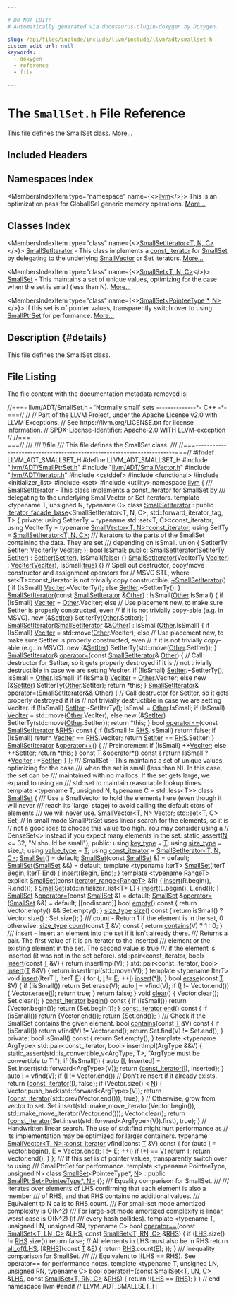 ```yaml
---

# DO NOT EDIT!
# Automatically generated via docusaurus-plugin-doxygen by Doxygen.

slug: /api/files/include/include/llvm/include/llvm/adt/smallset-h
custom_edit_url: null
keywords:
  - doxygen
  - reference
  - file

---
```





# The `SmallSet.h` File Reference

<DoxygenPage pluginConfig={pluginConfig}>

This file defines the SmallSet class. <a href="#details">More...</a>

## Included Headers

<IncludesList>
<IncludesListItem
  filePath="llvm/ADT/SmallPtrSet.h"
  permalink="/docs/api/files/include/include/llvm/include/llvm/adt/smallptrset-h"
  isLocal="true" />
<IncludesListItem
  filePath="llvm/ADT/SmallVector.h"
  permalink="/docs/api/files/include/include/llvm/include/llvm/adt/smallvector-h"
  isLocal="true" />
<IncludesListItem
  filePath="llvm/ADT/iterator.h"
  permalink="/docs/api/files/include/include/llvm/include/llvm/adt/iterator-h"
  isLocal="true" />
<IncludesListItem
  filePath="cstddef"
  permalink=""
  isLocal="false" />
<IncludesListItem
  filePath="functional"
  permalink=""
  isLocal="false" />
<IncludesListItem
  filePath="initializer_list"
  permalink=""
  isLocal="false" />
<IncludesListItem
  filePath="set"
  permalink=""
  isLocal="false" />
<IncludesListItem
  filePath="utility"
  permalink=""
  isLocal="false" />
</IncludesList>

## Namespaces Index

<MembersIndex>

<MembersIndexItem
  type="namespace"
  name={<><a href="/docs/api/namespaces/llvm">llvm</a></>}>
This is an optimization pass for GlobalISel generic memory operations. <a href="/docs/api/namespaces/llvm/#details">More...</a>
</MembersIndexItem>

</MembersIndex>

## Classes Index

<MembersIndex>

<MembersIndexItem
  type="class"
  name={<><a href="/docs/api/classes/llvm/smallsetiterator">SmallSetIterator&lt;T, N, C&gt;</a></>}>
<a href="/docs/api/classes/llvm/smallsetiterator">SmallSetIterator</a> - This class implements a <a href="/docs/api/classes/llvm/smallvectorimpl">const&#95;iterator</a> for <a href="/docs/api/classes/llvm/smallset">SmallSet</a> by delegating to the underlying <a href="/docs/api/classes/llvm/smallvector">SmallVector</a> or Set iterators. <a href="/docs/api/classes/llvm/smallsetiterator/#details">More...</a>
</MembersIndexItem>

<MembersIndexItem
  type="class"
  name={<><a href="/docs/api/classes/llvm/smallset">SmallSet&lt;T, N, C&gt;</a></>}>
<a href="/docs/api/classes/llvm/smallset">SmallSet</a> - This maintains a set of unique values, optimizing for the case when the set is small (less than N). <a href="/docs/api/classes/llvm/smallset/#details">More...</a>
</MembersIndexItem>

<MembersIndexItem
  type="class"
  name={<><a href="/docs/api/classes/llvm/smallset-68d0564a2306aed5a3f0adee6b3a9e05">SmallSet&lt;PointeeType *, N&gt;</a></>}>
If this set is of pointer values, transparently switch over to using <a href="/docs/api/classes/llvm/smallptrset">SmallPtrSet</a> for performance. <a href="/docs/api/classes/llvm/smallset-68d0564a2306aed5a3f0adee6b3a9e05/#details">More...</a>
</MembersIndexItem>

</MembersIndex>

## Description {#details}

This file defines the SmallSet class.

## File Listing

The file content with the documentation metadata removed is:

<ProgramListing>

<Link id="l00001" /><CodeLine lineNumber="1"><Highlight kind="comment">//===- llvm/ADT/SmallSet.h - &#39;Normally small&#39; sets --------------&#42;- C++ -&#42;-===//</Highlight><Highlight kind="normal"></Highlight></CodeLine>
<Link id="l00002" /><CodeLine lineNumber="2"><Highlight kind="normal"></Highlight><Highlight kind="comment">//</Highlight><Highlight kind="normal"></Highlight></CodeLine>
<Link id="l00003" /><CodeLine lineNumber="3"><Highlight kind="normal"></Highlight><Highlight kind="comment">// Part of the LLVM Project, under the Apache License v2.0 with LLVM Exceptions.</Highlight><Highlight kind="normal"></Highlight></CodeLine>
<Link id="l00004" /><CodeLine lineNumber="4"><Highlight kind="normal"></Highlight><Highlight kind="comment">// See https://llvm.org/LICENSE.txt for license information.</Highlight><Highlight kind="normal"></Highlight></CodeLine>
<Link id="l00005" /><CodeLine lineNumber="5"><Highlight kind="normal"></Highlight><Highlight kind="comment">// SPDX-License-Identifier: Apache-2.0 WITH LLVM-exception</Highlight><Highlight kind="normal"></Highlight></CodeLine>
<Link id="l00006" /><CodeLine lineNumber="6"><Highlight kind="normal"></Highlight><Highlight kind="comment">//</Highlight><Highlight kind="normal"></Highlight></CodeLine>
<Link id="l00007" /><CodeLine lineNumber="7"><Highlight kind="normal"></Highlight><Highlight kind="comment">//===----------------------------------------------------------------------===//</Highlight><Highlight kind="comment"></Highlight></CodeLine>
<Link id="l00008" /><CodeLine lineNumber="8"><Highlight kind="comment">///</Highlight></CodeLine>
<Link id="l00009" /><CodeLine lineNumber="9"><Highlight kind="comment">/// \\file</Highlight></CodeLine>
<Link id="l00010" /><CodeLine lineNumber="10"><Highlight kind="comment">/// This file defines the SmallSet class.</Highlight></CodeLine>
<Link id="l00011" /><CodeLine lineNumber="11"><Highlight kind="comment">///</Highlight><Highlight kind="normal"></Highlight></CodeLine>
<Link id="l00012" /><CodeLine lineNumber="12"><Highlight kind="normal"></Highlight><Highlight kind="comment">//===----------------------------------------------------------------------===//</Highlight><Highlight kind="normal"></Highlight></CodeLine>
<Link id="l00013" /><CodeLine lineNumber="13"><Highlight kind="normal"></Highlight></CodeLine>
<Link id="l00014" /><CodeLine lineNumber="14"><Highlight kind="normal"></Highlight><Highlight kind="preprocessor">#ifndef LLVM&#95;ADT&#95;SMALLSET&#95;H</Highlight><Highlight kind="normal"></Highlight></CodeLine>
<Link id="l00015" /><CodeLine lineNumber="15"><Highlight kind="normal"></Highlight><Highlight kind="preprocessor">#define LLVM&#95;ADT&#95;SMALLSET&#95;H</Highlight><Highlight kind="normal"></Highlight></CodeLine>
<Link id="l00016" /><CodeLine lineNumber="16"><Highlight kind="normal"></Highlight></CodeLine>
<Link id="l00017" /><CodeLine lineNumber="17"><Highlight kind="normal"></Highlight><Highlight kind="preprocessor">#include &quot;<a href="/docs/api/files/include/include/llvm/include/llvm/adt/smallptrset-h">llvm/ADT/SmallPtrSet.h</a>&quot;</Highlight><Highlight kind="normal"></Highlight></CodeLine>
<Link id="l00018" /><CodeLine lineNumber="18"><Highlight kind="normal"></Highlight><Highlight kind="preprocessor">#include &quot;<a href="/docs/api/files/include/include/llvm/include/llvm/adt/smallvector-h">llvm/ADT/SmallVector.h</a>&quot;</Highlight><Highlight kind="normal"></Highlight></CodeLine>
<Link id="l00019" /><CodeLine lineNumber="19"><Highlight kind="normal"></Highlight><Highlight kind="preprocessor">#include &quot;<a href="/docs/api/files/include/include/llvm/include/llvm/adt/iterator-h">llvm/ADT/iterator.h</a>&quot;</Highlight><Highlight kind="normal"></Highlight></CodeLine>
<Link id="l00020" /><CodeLine lineNumber="20"><Highlight kind="normal"></Highlight><Highlight kind="preprocessor">#include &lt;cstddef&gt;</Highlight><Highlight kind="normal"></Highlight></CodeLine>
<Link id="l00021" /><CodeLine lineNumber="21"><Highlight kind="normal"></Highlight><Highlight kind="preprocessor">#include &lt;functional&gt;</Highlight><Highlight kind="normal"></Highlight></CodeLine>
<Link id="l00022" /><CodeLine lineNumber="22"><Highlight kind="normal"></Highlight><Highlight kind="preprocessor">#include &lt;initializer&#95;list&gt;</Highlight><Highlight kind="normal"></Highlight></CodeLine>
<Link id="l00023" /><CodeLine lineNumber="23"><Highlight kind="normal"></Highlight><Highlight kind="preprocessor">#include &lt;set&gt;</Highlight><Highlight kind="normal"></Highlight></CodeLine>
<Link id="l00024" /><CodeLine lineNumber="24"><Highlight kind="normal"></Highlight><Highlight kind="preprocessor">#include &lt;utility&gt;</Highlight><Highlight kind="normal"></Highlight></CodeLine>
<Link id="l00025" /><CodeLine lineNumber="25"><Highlight kind="normal"></Highlight></CodeLine>
<Link id="l00026" /><CodeLine lineNumber="26"><Highlight kind="normal"></Highlight><Highlight kind="keyword">namespace </Highlight><Highlight kind="normal"><a href="/docs/api/namespaces/llvm">llvm</a> &#123;</Highlight></CodeLine>
<Link id="l00027" /><CodeLine lineNumber="27"><Highlight kind="normal"></Highlight><Highlight kind="comment"></Highlight></CodeLine>
<Link id="l00028" /><CodeLine lineNumber="28"><Highlight kind="comment">/// SmallSetIterator - This class implements a const&#95;iterator for SmallSet by</Highlight></CodeLine>
<Link id="l00029" /><CodeLine lineNumber="29"><Highlight kind="comment">/// delegating to the underlying SmallVector or Set iterators.</Highlight><Highlight kind="normal"></Highlight></CodeLine>
<Link id="l00030" /><CodeLine lineNumber="30"><Highlight kind="normal"></Highlight><Highlight kind="keyword">template</Highlight><Highlight kind="normal"> &lt;</Highlight><Highlight kind="keyword">typename</Highlight><Highlight kind="normal"> T, </Highlight><Highlight kind="keywordtype">unsigned</Highlight><Highlight kind="normal"> N, </Highlight><Highlight kind="keyword">typename</Highlight><Highlight kind="normal"> C&gt;</Highlight></CodeLine>
<Link id="l00031" /><CodeLine lineNumber="31" lineLink="/docs/api/classes/llvm/smallsetiterator"><Highlight kind="normal"></Highlight><Highlight kind="keyword">class </Highlight><Highlight kind="normal"><a href="/docs/api/classes/llvm/smallsetiterator/#a907370df85ecd68f1cc83c121e192557">SmallSetIterator</a></Highlight></CodeLine>
<Link id="l00032" /><CodeLine lineNumber="32"><Highlight kind="normal">    : </Highlight><Highlight kind="keyword">public</Highlight><Highlight kind="normal"> <a href="/docs/api/classes/llvm/iterator-facade-base">iterator&#95;facade&#95;base</a>&lt;SmallSetIterator&lt;T, N, C&gt;,</Highlight></CodeLine>
<Link id="l00033" /><CodeLine lineNumber="33"><Highlight kind="normal">                                  std::forward&#95;iterator&#95;tag, T&gt; &#123;</Highlight></CodeLine>
<Link id="l00034" /><CodeLine lineNumber="34"><Highlight kind="normal"></Highlight><Highlight kind="keyword">private</Highlight><Highlight kind="normal">:</Highlight></CodeLine>
<Link id="l00035" /><CodeLine lineNumber="35"><Highlight kind="normal">  </Highlight><Highlight kind="keyword">using </Highlight><Highlight kind="normal">SetIterTy = </Highlight><Highlight kind="keyword">typename</Highlight><Highlight kind="normal"> std::set&lt;T, C&gt;::const&#95;iterator;</Highlight></CodeLine>
<Link id="l00036" /><CodeLine lineNumber="36"><Highlight kind="normal">  </Highlight><Highlight kind="keyword">using </Highlight><Highlight kind="normal">VecIterTy = </Highlight><Highlight kind="keyword">typename</Highlight><Highlight kind="normal"> <a href="/docs/api/classes/llvm/smallvectortemplatecommon/#aa11b903431c1931920939bac6b5293a2">SmallVector&lt;T, N&gt;::const&#95;iterator</a>;</Highlight></CodeLine>
<Link id="l00037" /><CodeLine lineNumber="37"><Highlight kind="normal">  </Highlight><Highlight kind="keyword">using </Highlight><Highlight kind="normal">SelfTy = <a href="/docs/api/classes/llvm/smallsetiterator/#a907370df85ecd68f1cc83c121e192557">SmallSetIterator&lt;T, N, C&gt;</a>;</Highlight></CodeLine>
<Link id="l00038" /><CodeLine lineNumber="38"><Highlight kind="normal"></Highlight><Highlight kind="comment"></Highlight></CodeLine>
<Link id="l00039" /><CodeLine lineNumber="39"><Highlight kind="comment">  /// Iterators to the parts of the SmallSet containing the data. They are set</Highlight></CodeLine>
<Link id="l00040" /><CodeLine lineNumber="40"><Highlight kind="comment">  /// depending on isSmall.</Highlight><Highlight kind="normal"></Highlight></CodeLine>
<Link id="l00041" /><CodeLine lineNumber="41"><Highlight kind="normal">  </Highlight><Highlight kind="keyword">union </Highlight><Highlight kind="normal">&#123;</Highlight></CodeLine>
<Link id="l00042" /><CodeLine lineNumber="42" lineLink="/docs/api/classes/llvm/smallsetiterator/#a6e4a073fdb4f11d6bffb296bebffcbbb"><Highlight kind="normal">    SetIterTy <a href="/docs/api/classes/llvm/smallsetiterator/#a6e4a073fdb4f11d6bffb296bebffcbbb">SetIter</a>;</Highlight></CodeLine>
<Link id="l00043" /><CodeLine lineNumber="43" lineLink="/docs/api/classes/llvm/smallsetiterator/#ac6b7bab1529ad66f58af13d6c8e1aebd"><Highlight kind="normal">    VecIterTy <a href="/docs/api/classes/llvm/smallsetiterator/#ac6b7bab1529ad66f58af13d6c8e1aebd">VecIter</a>;</Highlight></CodeLine>
<Link id="l00044" /><CodeLine lineNumber="44"><Highlight kind="normal">  &#125;;</Highlight></CodeLine>
<Link id="l00045" /><CodeLine lineNumber="45"><Highlight kind="normal"></Highlight></CodeLine>
<Link id="l00046" /><CodeLine lineNumber="46"><Highlight kind="normal">  </Highlight><Highlight kind="keywordtype">bool</Highlight><Highlight kind="normal"> IsSmall;</Highlight></CodeLine>
<Link id="l00047" /><CodeLine lineNumber="47"><Highlight kind="normal"></Highlight></CodeLine>
<Link id="l00048" /><CodeLine lineNumber="48"><Highlight kind="normal"></Highlight><Highlight kind="keyword">public</Highlight><Highlight kind="normal">:</Highlight></CodeLine>
<Link id="l00049" /><CodeLine lineNumber="49" lineLink="/docs/api/classes/llvm/smallsetiterator/#a907370df85ecd68f1cc83c121e192557"><Highlight kind="normal">  <a href="/docs/api/classes/llvm/smallsetiterator/#a907370df85ecd68f1cc83c121e192557">SmallSetIterator</a>(SetIterTy <a href="/docs/api/classes/llvm/smallsetiterator/#a6e4a073fdb4f11d6bffb296bebffcbbb">SetIter</a>) : <a href="/docs/api/classes/llvm/smallsetiterator/#a6e4a073fdb4f11d6bffb296bebffcbbb">SetIter</a>(<a href="/docs/api/classes/llvm/smallsetiterator/#a6e4a073fdb4f11d6bffb296bebffcbbb">SetIter</a>), IsSmall(<a href="/docs/api/namespaces/false">false</a>) &#123;&#125;</Highlight></CodeLine>
<Link id="l00050" /><CodeLine lineNumber="50"><Highlight kind="normal"></Highlight></CodeLine>
<Link id="l00051" /><CodeLine lineNumber="51" lineLink="/docs/api/classes/llvm/smallsetiterator/#ad90691b19097c1ecda1672715a0fdee9"><Highlight kind="normal">  <a href="/docs/api/classes/llvm/smallsetiterator/#ad90691b19097c1ecda1672715a0fdee9">SmallSetIterator</a>(VecIterTy <a href="/docs/api/classes/llvm/smallsetiterator/#ac6b7bab1529ad66f58af13d6c8e1aebd">VecIter</a>) : <a href="/docs/api/classes/llvm/smallsetiterator/#ac6b7bab1529ad66f58af13d6c8e1aebd">VecIter</a>(<a href="/docs/api/classes/llvm/smallsetiterator/#ac6b7bab1529ad66f58af13d6c8e1aebd">VecIter</a>), IsSmall(<a href="/docs/api/files/lib/lib/analysis/basicaliasanalysis-cpp/#af6d5cafbdfc5313e65d990120021a3ec">true</a>) &#123;&#125;</Highlight></CodeLine>
<Link id="l00052" /><CodeLine lineNumber="52"><Highlight kind="normal"></Highlight></CodeLine>
<Link id="l00053" /><CodeLine lineNumber="53"><Highlight kind="normal">  </Highlight><Highlight kind="comment">// Spell out destructor, copy/move constructor and assignment operators for</Highlight><Highlight kind="normal"></Highlight></CodeLine>
<Link id="l00054" /><CodeLine lineNumber="54"><Highlight kind="normal">  </Highlight><Highlight kind="comment">// MSVC STL, where set&lt;T&gt;::const&#95;iterator is not trivially copy constructible.</Highlight><Highlight kind="normal"></Highlight></CodeLine>
<Link id="l00055" /><CodeLine lineNumber="55" lineLink="/docs/api/classes/llvm/smallsetiterator/#ace72f5ecbaaf2a945de3baf9c0ddfed8"><Highlight kind="normal">  <a href="/docs/api/classes/llvm/smallsetiterator/#ace72f5ecbaaf2a945de3baf9c0ddfed8">~SmallSetIterator</a>() &#123;</Highlight></CodeLine>
<Link id="l00056" /><CodeLine lineNumber="56"><Highlight kind="normal">    </Highlight><Highlight kind="keywordflow">if</Highlight><Highlight kind="normal"> (IsSmall)</Highlight></CodeLine>
<Link id="l00057" /><CodeLine lineNumber="57"><Highlight kind="normal">      <a href="/docs/api/classes/llvm/smallsetiterator/#ac6b7bab1529ad66f58af13d6c8e1aebd">VecIter</a>.~VecIterTy();</Highlight></CodeLine>
<Link id="l00058" /><CodeLine lineNumber="58"><Highlight kind="normal">    </Highlight><Highlight kind="keywordflow">else</Highlight><Highlight kind="normal"></Highlight></CodeLine>
<Link id="l00059" /><CodeLine lineNumber="59"><Highlight kind="normal">      <a href="/docs/api/classes/llvm/smallsetiterator/#a6e4a073fdb4f11d6bffb296bebffcbbb">SetIter</a>.~SetIterTy();</Highlight></CodeLine>
<Link id="l00060" /><CodeLine lineNumber="60"><Highlight kind="normal">  &#125;</Highlight></CodeLine>
<Link id="l00061" /><CodeLine lineNumber="61"><Highlight kind="normal"></Highlight></CodeLine>
<Link id="l00062" /><CodeLine lineNumber="62" lineLink="/docs/api/classes/llvm/smallsetiterator/#aaf28161e9ef1de0dae654eff107388d3"><Highlight kind="normal">  <a href="/docs/api/classes/llvm/smallsetiterator/#aaf28161e9ef1de0dae654eff107388d3">SmallSetIterator</a>(</Highlight><Highlight kind="keyword">const</Highlight><Highlight kind="normal"> <a href="/docs/api/classes/llvm/smallsetiterator/#a907370df85ecd68f1cc83c121e192557">SmallSetIterator</a> &amp;<a href="/docs/api/namespaces/llvm/#a9eb4f5b98b70ee4fab9614ed58282c1fa6311ae17c1ee52b36e68aaf4ad066387">Other</a>) : IsSmall(<a href="/docs/api/namespaces/llvm/#a9eb4f5b98b70ee4fab9614ed58282c1fa6311ae17c1ee52b36e68aaf4ad066387">Other</a>.IsSmall) &#123;</Highlight></CodeLine>
<Link id="l00063" /><CodeLine lineNumber="63"><Highlight kind="normal">    </Highlight><Highlight kind="keywordflow">if</Highlight><Highlight kind="normal"> (IsSmall)</Highlight></CodeLine>
<Link id="l00064" /><CodeLine lineNumber="64"><Highlight kind="normal">      <a href="/docs/api/classes/llvm/smallsetiterator/#ac6b7bab1529ad66f58af13d6c8e1aebd">VecIter</a> = <a href="/docs/api/namespaces/llvm/#a9eb4f5b98b70ee4fab9614ed58282c1fa6311ae17c1ee52b36e68aaf4ad066387">Other</a>.VecIter;</Highlight></CodeLine>
<Link id="l00065" /><CodeLine lineNumber="65"><Highlight kind="normal">    </Highlight><Highlight kind="keywordflow">else</Highlight><Highlight kind="normal"></Highlight></CodeLine>
<Link id="l00066" /><CodeLine lineNumber="66"><Highlight kind="normal">      </Highlight><Highlight kind="comment">// Use placement new, to make sure SetIter is properly constructed, even</Highlight><Highlight kind="normal"></Highlight></CodeLine>
<Link id="l00067" /><CodeLine lineNumber="67"><Highlight kind="normal">      </Highlight><Highlight kind="comment">// if it is not trivially copy-able (e.g. in MSVC).</Highlight><Highlight kind="normal"></Highlight></CodeLine>
<Link id="l00068" /><CodeLine lineNumber="68"><Highlight kind="normal">      new (&amp;<a href="/docs/api/classes/llvm/smallsetiterator/#a6e4a073fdb4f11d6bffb296bebffcbbb">SetIter</a>) SetIterTy(<a href="/docs/api/namespaces/llvm/#a9eb4f5b98b70ee4fab9614ed58282c1fa6311ae17c1ee52b36e68aaf4ad066387">Other</a>.SetIter);</Highlight></CodeLine>
<Link id="l00069" /><CodeLine lineNumber="69"><Highlight kind="normal">  &#125;</Highlight></CodeLine>
<Link id="l00070" /><CodeLine lineNumber="70"><Highlight kind="normal"></Highlight></CodeLine>
<Link id="l00071" /><CodeLine lineNumber="71" lineLink="/docs/api/classes/llvm/smallsetiterator/#ae0fb6c9159f05b70f26289590949ed57"><Highlight kind="normal">  <a href="/docs/api/classes/llvm/smallsetiterator/#ae0fb6c9159f05b70f26289590949ed57">SmallSetIterator</a>(<a href="/docs/api/classes/llvm/smallsetiterator/#a907370df85ecd68f1cc83c121e192557">SmallSetIterator</a> &amp;&amp;<a href="/docs/api/namespaces/llvm/#a9eb4f5b98b70ee4fab9614ed58282c1fa6311ae17c1ee52b36e68aaf4ad066387">Other</a>) : IsSmall(<a href="/docs/api/namespaces/llvm/#a9eb4f5b98b70ee4fab9614ed58282c1fa6311ae17c1ee52b36e68aaf4ad066387">Other</a>.IsSmall) &#123;</Highlight></CodeLine>
<Link id="l00072" /><CodeLine lineNumber="72"><Highlight kind="normal">    </Highlight><Highlight kind="keywordflow">if</Highlight><Highlight kind="normal"> (IsSmall)</Highlight></CodeLine>
<Link id="l00073" /><CodeLine lineNumber="73"><Highlight kind="normal">      <a href="/docs/api/classes/llvm/smallsetiterator/#ac6b7bab1529ad66f58af13d6c8e1aebd">VecIter</a> = std::move(<a href="/docs/api/namespaces/llvm/#a9eb4f5b98b70ee4fab9614ed58282c1fa6311ae17c1ee52b36e68aaf4ad066387">Other</a>.VecIter);</Highlight></CodeLine>
<Link id="l00074" /><CodeLine lineNumber="74"><Highlight kind="normal">    </Highlight><Highlight kind="keywordflow">else</Highlight><Highlight kind="normal"></Highlight></CodeLine>
<Link id="l00075" /><CodeLine lineNumber="75"><Highlight kind="normal">      </Highlight><Highlight kind="comment">// Use placement new, to make sure SetIter is properly constructed, even</Highlight><Highlight kind="normal"></Highlight></CodeLine>
<Link id="l00076" /><CodeLine lineNumber="76"><Highlight kind="normal">      </Highlight><Highlight kind="comment">// if it is not trivially copy-able (e.g. in MSVC).</Highlight><Highlight kind="normal"></Highlight></CodeLine>
<Link id="l00077" /><CodeLine lineNumber="77"><Highlight kind="normal">      new (&amp;<a href="/docs/api/classes/llvm/smallsetiterator/#a6e4a073fdb4f11d6bffb296bebffcbbb">SetIter</a>) SetIterTy(std::move(<a href="/docs/api/namespaces/llvm/#a9eb4f5b98b70ee4fab9614ed58282c1fa6311ae17c1ee52b36e68aaf4ad066387">Other</a>.SetIter));</Highlight></CodeLine>
<Link id="l00078" /><CodeLine lineNumber="78"><Highlight kind="normal">  &#125;</Highlight></CodeLine>
<Link id="l00079" /><CodeLine lineNumber="79"><Highlight kind="normal"></Highlight></CodeLine>
<Link id="l00080" /><CodeLine lineNumber="80" lineLink="/docs/api/classes/llvm/smallsetiterator/#a94924161b0063ff3f6c1ebed541decf3"><Highlight kind="normal">  <a href="/docs/api/classes/llvm/smallsetiterator/#a907370df85ecd68f1cc83c121e192557">SmallSetIterator</a>&amp; <a href="/docs/api/classes/llvm/smallsetiterator/#a94924161b0063ff3f6c1ebed541decf3">operator=</a>(</Highlight><Highlight kind="keyword">const</Highlight><Highlight kind="normal"> <a href="/docs/api/classes/llvm/smallsetiterator/#a907370df85ecd68f1cc83c121e192557">SmallSetIterator</a>&amp; <a href="/docs/api/namespaces/llvm/#a9eb4f5b98b70ee4fab9614ed58282c1fa6311ae17c1ee52b36e68aaf4ad066387">Other</a>) &#123;</Highlight></CodeLine>
<Link id="l00081" /><CodeLine lineNumber="81"><Highlight kind="normal">    </Highlight><Highlight kind="comment">// Call destructor for SetIter, so it gets properly destroyed if it is</Highlight><Highlight kind="normal"></Highlight></CodeLine>
<Link id="l00082" /><CodeLine lineNumber="82"><Highlight kind="normal">    </Highlight><Highlight kind="comment">// not trivially destructible in case we are setting VecIter.</Highlight><Highlight kind="normal"></Highlight></CodeLine>
<Link id="l00083" /><CodeLine lineNumber="83"><Highlight kind="normal">    </Highlight><Highlight kind="keywordflow">if</Highlight><Highlight kind="normal"> (!IsSmall)</Highlight></CodeLine>
<Link id="l00084" /><CodeLine lineNumber="84"><Highlight kind="normal">      <a href="/docs/api/classes/llvm/smallsetiterator/#a6e4a073fdb4f11d6bffb296bebffcbbb">SetIter</a>.~SetIterTy();</Highlight></CodeLine>
<Link id="l00085" /><CodeLine lineNumber="85"><Highlight kind="normal"></Highlight></CodeLine>
<Link id="l00086" /><CodeLine lineNumber="86"><Highlight kind="normal">    IsSmall = <a href="/docs/api/namespaces/llvm/#a9eb4f5b98b70ee4fab9614ed58282c1fa6311ae17c1ee52b36e68aaf4ad066387">Other</a>.IsSmall;</Highlight></CodeLine>
<Link id="l00087" /><CodeLine lineNumber="87"><Highlight kind="normal">    </Highlight><Highlight kind="keywordflow">if</Highlight><Highlight kind="normal"> (IsSmall)</Highlight></CodeLine>
<Link id="l00088" /><CodeLine lineNumber="88"><Highlight kind="normal">      <a href="/docs/api/classes/llvm/smallsetiterator/#ac6b7bab1529ad66f58af13d6c8e1aebd">VecIter</a> = <a href="/docs/api/namespaces/llvm/#a9eb4f5b98b70ee4fab9614ed58282c1fa6311ae17c1ee52b36e68aaf4ad066387">Other</a>.VecIter;</Highlight></CodeLine>
<Link id="l00089" /><CodeLine lineNumber="89"><Highlight kind="normal">    </Highlight><Highlight kind="keywordflow">else</Highlight><Highlight kind="normal"></Highlight></CodeLine>
<Link id="l00090" /><CodeLine lineNumber="90"><Highlight kind="normal">      </Highlight><Highlight kind="keyword">new</Highlight><Highlight kind="normal"> (&amp;<a href="/docs/api/classes/llvm/smallsetiterator/#a6e4a073fdb4f11d6bffb296bebffcbbb">SetIter</a>) SetIterTy(<a href="/docs/api/namespaces/llvm/#a9eb4f5b98b70ee4fab9614ed58282c1fa6311ae17c1ee52b36e68aaf4ad066387">Other</a>.SetIter);</Highlight></CodeLine>
<Link id="l00091" /><CodeLine lineNumber="91"><Highlight kind="normal">    </Highlight><Highlight kind="keywordflow">return</Highlight><Highlight kind="normal"> &#42;</Highlight><Highlight kind="keyword">this</Highlight><Highlight kind="normal">;</Highlight></CodeLine>
<Link id="l00092" /><CodeLine lineNumber="92"><Highlight kind="normal">  &#125;</Highlight></CodeLine>
<Link id="l00093" /><CodeLine lineNumber="93"><Highlight kind="normal"></Highlight></CodeLine>
<Link id="l00094" /><CodeLine lineNumber="94" lineLink="/docs/api/classes/llvm/smallsetiterator/#a1ed5c236d864efe097586a9ef9a01daa"><Highlight kind="normal">  <a href="/docs/api/classes/llvm/smallsetiterator/#a907370df85ecd68f1cc83c121e192557">SmallSetIterator</a>&amp; <a href="/docs/api/classes/llvm/smallsetiterator/#a1ed5c236d864efe097586a9ef9a01daa">operator=</a>(<a href="/docs/api/classes/llvm/smallsetiterator/#a907370df85ecd68f1cc83c121e192557">SmallSetIterator</a>&amp;&amp; <a href="/docs/api/namespaces/llvm/#a9eb4f5b98b70ee4fab9614ed58282c1fa6311ae17c1ee52b36e68aaf4ad066387">Other</a>) &#123;</Highlight></CodeLine>
<Link id="l00095" /><CodeLine lineNumber="95"><Highlight kind="normal">    </Highlight><Highlight kind="comment">// Call destructor for SetIter, so it gets properly destroyed if it is</Highlight><Highlight kind="normal"></Highlight></CodeLine>
<Link id="l00096" /><CodeLine lineNumber="96"><Highlight kind="normal">    </Highlight><Highlight kind="comment">// not trivially destructible in case we are setting VecIter.</Highlight><Highlight kind="normal"></Highlight></CodeLine>
<Link id="l00097" /><CodeLine lineNumber="97"><Highlight kind="normal">    </Highlight><Highlight kind="keywordflow">if</Highlight><Highlight kind="normal"> (!IsSmall)</Highlight></CodeLine>
<Link id="l00098" /><CodeLine lineNumber="98"><Highlight kind="normal">      <a href="/docs/api/classes/llvm/smallsetiterator/#a6e4a073fdb4f11d6bffb296bebffcbbb">SetIter</a>.~SetIterTy();</Highlight></CodeLine>
<Link id="l00099" /><CodeLine lineNumber="99"><Highlight kind="normal"></Highlight></CodeLine>
<Link id="l00100" /><CodeLine lineNumber="100"><Highlight kind="normal">    IsSmall = <a href="/docs/api/namespaces/llvm/#a9eb4f5b98b70ee4fab9614ed58282c1fa6311ae17c1ee52b36e68aaf4ad066387">Other</a>.IsSmall;</Highlight></CodeLine>
<Link id="l00101" /><CodeLine lineNumber="101"><Highlight kind="normal">    </Highlight><Highlight kind="keywordflow">if</Highlight><Highlight kind="normal"> (IsSmall)</Highlight></CodeLine>
<Link id="l00102" /><CodeLine lineNumber="102"><Highlight kind="normal">      <a href="/docs/api/classes/llvm/smallsetiterator/#ac6b7bab1529ad66f58af13d6c8e1aebd">VecIter</a> = std::move(<a href="/docs/api/namespaces/llvm/#a9eb4f5b98b70ee4fab9614ed58282c1fa6311ae17c1ee52b36e68aaf4ad066387">Other</a>.VecIter);</Highlight></CodeLine>
<Link id="l00103" /><CodeLine lineNumber="103"><Highlight kind="normal">    </Highlight><Highlight kind="keywordflow">else</Highlight><Highlight kind="normal"></Highlight></CodeLine>
<Link id="l00104" /><CodeLine lineNumber="104"><Highlight kind="normal">      </Highlight><Highlight kind="keyword">new</Highlight><Highlight kind="normal"> (&amp;<a href="/docs/api/classes/llvm/smallsetiterator/#a6e4a073fdb4f11d6bffb296bebffcbbb">SetIter</a>) SetIterTy(std::move(<a href="/docs/api/namespaces/llvm/#a9eb4f5b98b70ee4fab9614ed58282c1fa6311ae17c1ee52b36e68aaf4ad066387">Other</a>.SetIter));</Highlight></CodeLine>
<Link id="l00105" /><CodeLine lineNumber="105"><Highlight kind="normal">    </Highlight><Highlight kind="keywordflow">return</Highlight><Highlight kind="normal"> &#42;</Highlight><Highlight kind="keyword">this</Highlight><Highlight kind="normal">;</Highlight></CodeLine>
<Link id="l00106" /><CodeLine lineNumber="106"><Highlight kind="normal">  &#125;</Highlight></CodeLine>
<Link id="l00107" /><CodeLine lineNumber="107"><Highlight kind="normal"></Highlight></CodeLine>
<Link id="l00108" /><CodeLine lineNumber="108" lineLink="/docs/api/classes/llvm/smallsetiterator/#a3a73fd247d33df715b6ae0cd733607ae"><Highlight kind="normal">  </Highlight><Highlight kind="keywordtype">bool</Highlight><Highlight kind="normal"> <a href="/docs/api/classes/llvm/smallsetiterator/#a3a73fd247d33df715b6ae0cd733607ae">operator==</a>(</Highlight><Highlight kind="keyword">const</Highlight><Highlight kind="normal"> <a href="/docs/api/classes/llvm/smallsetiterator/#a907370df85ecd68f1cc83c121e192557">SmallSetIterator</a> &amp;<a href="/docs/api/files/lib/lib/target/lib/target/x86/x86partialreduction-cpp/#a87b8bfbbe9d8f7146d7f20a5fb42efd0">RHS</a>)</Highlight><Highlight kind="keyword"> const </Highlight><Highlight kind="normal">&#123;</Highlight></CodeLine>
<Link id="l00109" /><CodeLine lineNumber="109"><Highlight kind="normal">    </Highlight><Highlight kind="keywordflow">if</Highlight><Highlight kind="normal"> (IsSmall != <a href="/docs/api/files/lib/lib/target/lib/target/x86/x86partialreduction-cpp/#a87b8bfbbe9d8f7146d7f20a5fb42efd0">RHS</a>.IsSmall)</Highlight></CodeLine>
<Link id="l00110" /><CodeLine lineNumber="110"><Highlight kind="normal">      </Highlight><Highlight kind="keywordflow">return</Highlight><Highlight kind="normal"> </Highlight><Highlight kind="keyword">false</Highlight><Highlight kind="normal">;</Highlight></CodeLine>
<Link id="l00111" /><CodeLine lineNumber="111"><Highlight kind="normal">    </Highlight><Highlight kind="keywordflow">if</Highlight><Highlight kind="normal"> (IsSmall)</Highlight></CodeLine>
<Link id="l00112" /><CodeLine lineNumber="112"><Highlight kind="normal">      </Highlight><Highlight kind="keywordflow">return</Highlight><Highlight kind="normal"> <a href="/docs/api/classes/llvm/smallsetiterator/#ac6b7bab1529ad66f58af13d6c8e1aebd">VecIter</a> == <a href="/docs/api/files/lib/lib/target/lib/target/x86/x86partialreduction-cpp/#a87b8bfbbe9d8f7146d7f20a5fb42efd0">RHS</a>.VecIter;</Highlight></CodeLine>
<Link id="l00113" /><CodeLine lineNumber="113"><Highlight kind="normal">    </Highlight><Highlight kind="keywordflow">return</Highlight><Highlight kind="normal"> <a href="/docs/api/classes/llvm/smallsetiterator/#a6e4a073fdb4f11d6bffb296bebffcbbb">SetIter</a> == <a href="/docs/api/files/lib/lib/target/lib/target/x86/x86partialreduction-cpp/#a87b8bfbbe9d8f7146d7f20a5fb42efd0">RHS</a>.SetIter;</Highlight></CodeLine>
<Link id="l00114" /><CodeLine lineNumber="114"><Highlight kind="normal">  &#125;</Highlight></CodeLine>
<Link id="l00115" /><CodeLine lineNumber="115"><Highlight kind="normal"></Highlight></CodeLine>
<Link id="l00116" /><CodeLine lineNumber="116" lineLink="/docs/api/classes/llvm/smallsetiterator/#a2e6d5c1ad80230988fa739425cac7f8a"><Highlight kind="normal">  <a href="/docs/api/classes/llvm/smallsetiterator/#a907370df85ecd68f1cc83c121e192557">SmallSetIterator</a> &amp;<a href="/docs/api/classes/llvm/smallsetiterator/#a2e6d5c1ad80230988fa739425cac7f8a">operator++</a>() &#123; </Highlight><Highlight kind="comment">// Preincrement</Highlight><Highlight kind="normal"></Highlight></CodeLine>
<Link id="l00117" /><CodeLine lineNumber="117"><Highlight kind="normal">    </Highlight><Highlight kind="keywordflow">if</Highlight><Highlight kind="normal"> (IsSmall)</Highlight></CodeLine>
<Link id="l00118" /><CodeLine lineNumber="118"><Highlight kind="normal">      ++<a href="/docs/api/classes/llvm/smallsetiterator/#ac6b7bab1529ad66f58af13d6c8e1aebd">VecIter</a>;</Highlight></CodeLine>
<Link id="l00119" /><CodeLine lineNumber="119"><Highlight kind="normal">    </Highlight><Highlight kind="keywordflow">else</Highlight><Highlight kind="normal"></Highlight></CodeLine>
<Link id="l00120" /><CodeLine lineNumber="120"><Highlight kind="normal">      ++<a href="/docs/api/classes/llvm/smallsetiterator/#a6e4a073fdb4f11d6bffb296bebffcbbb">SetIter</a>;</Highlight></CodeLine>
<Link id="l00121" /><CodeLine lineNumber="121"><Highlight kind="normal">    </Highlight><Highlight kind="keywordflow">return</Highlight><Highlight kind="normal"> &#42;</Highlight><Highlight kind="keyword">this</Highlight><Highlight kind="normal">;</Highlight></CodeLine>
<Link id="l00122" /><CodeLine lineNumber="122"><Highlight kind="normal">  &#125;</Highlight></CodeLine>
<Link id="l00123" /><CodeLine lineNumber="123"><Highlight kind="normal"></Highlight></CodeLine>
<Link id="l00124" /><CodeLine lineNumber="124" lineLink="/docs/api/classes/llvm/smallsetiterator/#abd07bc46d991e12648e0effefcaddf95"><Highlight kind="normal">  </Highlight><Highlight kind="keyword">const</Highlight><Highlight kind="normal"> <a href="/docs/api/files/lib/lib/target/lib/target/mips/mips16isellowering-cpp/#a0acb682b8260ab1c60b918599864e2e5">T</a> &amp;<a href="/docs/api/classes/llvm/smallsetiterator/#abd07bc46d991e12648e0effefcaddf95">operator&#42;</a>()</Highlight><Highlight kind="keyword"> const </Highlight><Highlight kind="normal">&#123; </Highlight><Highlight kind="keywordflow">return</Highlight><Highlight kind="normal"> IsSmall ? &#42;<a href="/docs/api/classes/llvm/smallsetiterator/#ac6b7bab1529ad66f58af13d6c8e1aebd">VecIter</a> : &#42;<a href="/docs/api/classes/llvm/smallsetiterator/#a6e4a073fdb4f11d6bffb296bebffcbbb">SetIter</a>; &#125;</Highlight></CodeLine>
<Link id="l00125" /><CodeLine lineNumber="125"><Highlight kind="normal">&#125;;</Highlight></CodeLine>
<Link id="l00126" /><CodeLine lineNumber="126"><Highlight kind="normal"></Highlight><Highlight kind="comment"></Highlight></CodeLine>
<Link id="l00127" /><CodeLine lineNumber="127"><Highlight kind="comment">/// SmallSet - This maintains a set of unique values, optimizing for the case</Highlight></CodeLine>
<Link id="l00128" /><CodeLine lineNumber="128"><Highlight kind="comment">/// when the set is small (less than N).  In this case, the set can be</Highlight></CodeLine>
<Link id="l00129" /><CodeLine lineNumber="129"><Highlight kind="comment">/// maintained with no mallocs.  If the set gets large, we expand to using an</Highlight></CodeLine>
<Link id="l00130" /><CodeLine lineNumber="130"><Highlight kind="comment">/// std::set to maintain reasonable lookup times.</Highlight><Highlight kind="normal"></Highlight></CodeLine>
<Link id="l00131" /><CodeLine lineNumber="131"><Highlight kind="normal"></Highlight><Highlight kind="keyword">template</Highlight><Highlight kind="normal"> &lt;</Highlight><Highlight kind="keyword">typename</Highlight><Highlight kind="normal"> T, </Highlight><Highlight kind="keywordtype">unsigned</Highlight><Highlight kind="normal"> N, </Highlight><Highlight kind="keyword">typename</Highlight><Highlight kind="normal"> C = std::less&lt;T&gt;&gt;</Highlight></CodeLine>
<Link id="l00132" /><CodeLine lineNumber="132" lineLink="/docs/api/classes/llvm/smallset"><Highlight kind="normal"></Highlight><Highlight kind="keyword">class </Highlight><Highlight kind="normal"><a href="/docs/api/classes/llvm/smallset/#a642ef3f957486e94785fdc2ccafcb692">SmallSet</a> &#123;</Highlight><Highlight kind="comment"></Highlight></CodeLine>
<Link id="l00133" /><CodeLine lineNumber="133"><Highlight kind="comment">  /// Use a SmallVector to hold the elements here (even though it will never</Highlight></CodeLine>
<Link id="l00134" /><CodeLine lineNumber="134"><Highlight kind="comment">  /// reach its &#39;large&#39; stage) to avoid calling the default ctors of elements</Highlight></CodeLine>
<Link id="l00135" /><CodeLine lineNumber="135"><Highlight kind="comment">  /// we will never use.</Highlight><Highlight kind="normal"></Highlight></CodeLine>
<Link id="l00136" /><CodeLine lineNumber="136"><Highlight kind="normal">  <a href="/docs/api/classes/llvm/smallvector">SmallVector&lt;T, N&gt;</a> Vector;</Highlight></CodeLine>
<Link id="l00137" /><CodeLine lineNumber="137"><Highlight kind="normal">  std::set&lt;T, C&gt; Set;</Highlight></CodeLine>
<Link id="l00138" /><CodeLine lineNumber="138"><Highlight kind="normal"></Highlight></CodeLine>
<Link id="l00139" /><CodeLine lineNumber="139"><Highlight kind="normal">  </Highlight><Highlight kind="comment">// In small mode SmallPtrSet uses linear search for the elements, so it is</Highlight><Highlight kind="normal"></Highlight></CodeLine>
<Link id="l00140" /><CodeLine lineNumber="140"><Highlight kind="normal">  </Highlight><Highlight kind="comment">// not a good idea to choose this value too high. You may consider using a</Highlight><Highlight kind="normal"></Highlight></CodeLine>
<Link id="l00141" /><CodeLine lineNumber="141"><Highlight kind="normal">  </Highlight><Highlight kind="comment">// DenseSet&lt;&gt; instead if you expect many elements in the set.</Highlight><Highlight kind="normal"></Highlight></CodeLine>
<Link id="l00142" /><CodeLine lineNumber="142"><Highlight kind="normal">  </Highlight><Highlight kind="keyword">static&#95;assert</Highlight><Highlight kind="normal">(<a href="/docs/api/files/lib/lib/support/regcomp-c/#a0240ac851181b84ac374872dc5434ee4">N</a> &lt;= 32, </Highlight><Highlight kind="stringliteral">&quot;N should be small&quot;</Highlight><Highlight kind="normal">);</Highlight></CodeLine>
<Link id="l00143" /><CodeLine lineNumber="143"><Highlight kind="normal"></Highlight></CodeLine>
<Link id="l00144" /><CodeLine lineNumber="144"><Highlight kind="normal"></Highlight><Highlight kind="keyword">public</Highlight><Highlight kind="normal">:</Highlight></CodeLine>
<Link id="l00145" /><CodeLine lineNumber="145" lineLink="/docs/api/classes/llvm/smallset/#a415fafb747d0aaf1e2f44adb4299297f"><Highlight kind="normal">  </Highlight><Highlight kind="keyword">using </Highlight><Highlight kind="normal"><a href="/docs/api/classes/llvm/smallset/#a415fafb747d0aaf1e2f44adb4299297f">key&#95;type</a> = <a href="/docs/api/files/lib/lib/target/lib/target/mips/mips16isellowering-cpp/#a0acb682b8260ab1c60b918599864e2e5">T</a>;</Highlight></CodeLine>
<Link id="l00146" /><CodeLine lineNumber="146" lineLink="/docs/api/classes/llvm/smallset/#a7661e59c6b08b41c98031595ae8007f9"><Highlight kind="normal">  </Highlight><Highlight kind="keyword">using </Highlight><Highlight kind="normal"><a href="/docs/api/classes/llvm/smallset/#a7661e59c6b08b41c98031595ae8007f9">size&#95;type</a> = size&#95;t;</Highlight></CodeLine>
<Link id="l00147" /><CodeLine lineNumber="147" lineLink="/docs/api/classes/llvm/smallset/#a92339d5306ea2a5153ca8688bde5b814"><Highlight kind="normal">  </Highlight><Highlight kind="keyword">using </Highlight><Highlight kind="normal"><a href="/docs/api/classes/llvm/smallset/#a92339d5306ea2a5153ca8688bde5b814">value&#95;type</a> = <a href="/docs/api/files/lib/lib/target/lib/target/mips/mips16isellowering-cpp/#a0acb682b8260ab1c60b918599864e2e5">T</a>;</Highlight></CodeLine>
<Link id="l00148" /><CodeLine lineNumber="148" lineLink="/docs/api/classes/llvm/smallset/#a2b2485e23744fb5f349b2a4d29417e0b"><Highlight kind="normal">  </Highlight><Highlight kind="keyword">using </Highlight><Highlight kind="normal"><a href="/docs/api/classes/llvm/smallset/#a2b2485e23744fb5f349b2a4d29417e0b">const&#95;iterator</a> = <a href="/docs/api/classes/llvm/smallsetiterator">SmallSetIterator&lt;T, N, C&gt;</a>;</Highlight></CodeLine>
<Link id="l00149" /><CodeLine lineNumber="149"><Highlight kind="normal"></Highlight></CodeLine>
<Link id="l00150" /><CodeLine lineNumber="150" lineLink="/docs/api/classes/llvm/smallset/#a642ef3f957486e94785fdc2ccafcb692"><Highlight kind="normal">  <a href="/docs/api/classes/llvm/smallset/#a642ef3f957486e94785fdc2ccafcb692">SmallSet</a>() = </Highlight><Highlight kind="keywordflow">default</Highlight><Highlight kind="normal">;</Highlight></CodeLine>
<Link id="l00151" /><CodeLine lineNumber="151" lineLink="/docs/api/classes/llvm/smallset/#aa92bbdb8568f16a3729854362203aa1f"><Highlight kind="normal">  <a href="/docs/api/classes/llvm/smallset/#aa92bbdb8568f16a3729854362203aa1f">SmallSet</a>(</Highlight><Highlight kind="keyword">const</Highlight><Highlight kind="normal"> <a href="/docs/api/classes/llvm/smallset/#a642ef3f957486e94785fdc2ccafcb692">SmallSet</a> &amp;) = </Highlight><Highlight kind="keywordflow">default</Highlight><Highlight kind="normal">;</Highlight></CodeLine>
<Link id="l00152" /><CodeLine lineNumber="152" lineLink="/docs/api/classes/llvm/smallset/#aa2df2a9c432ae7bc07354a0b50a71d49"><Highlight kind="normal">  <a href="/docs/api/classes/llvm/smallset/#aa2df2a9c432ae7bc07354a0b50a71d49">SmallSet</a>(<a href="/docs/api/classes/llvm/smallset/#a642ef3f957486e94785fdc2ccafcb692">SmallSet</a> &amp;&amp;) = </Highlight><Highlight kind="keywordflow">default</Highlight><Highlight kind="normal">;</Highlight></CodeLine>
<Link id="l00153" /><CodeLine lineNumber="153"><Highlight kind="normal"></Highlight></CodeLine>
<Link id="l00154" /><CodeLine lineNumber="154" lineLink="/docs/api/classes/llvm/smallset/#aca40736363928e517cf3b4d810c04a42"><Highlight kind="normal">  </Highlight><Highlight kind="keyword">template</Highlight><Highlight kind="normal"> &lt;</Highlight><Highlight kind="keyword">typename</Highlight><Highlight kind="normal"> IterT&gt; <a href="/docs/api/classes/llvm/smallset/#aca40736363928e517cf3b4d810c04a42">SmallSet</a>(IterT Begin, IterT End) &#123;</Highlight></CodeLine>
<Link id="l00155" /><CodeLine lineNumber="155"><Highlight kind="normal">    <a href="/docs/api/classes/llvm/smallset/#afcadfef2cf37c3e6dbdbc9cd7bea50a0">insert</a>(Begin, End);</Highlight></CodeLine>
<Link id="l00156" /><CodeLine lineNumber="156"><Highlight kind="normal">  &#125;</Highlight></CodeLine>
<Link id="l00157" /><CodeLine lineNumber="157"><Highlight kind="normal"></Highlight></CodeLine>
<Link id="l00158" /><CodeLine lineNumber="158"><Highlight kind="normal">  </Highlight><Highlight kind="keyword">template</Highlight><Highlight kind="normal"> &lt;</Highlight><Highlight kind="keyword">typename</Highlight><Highlight kind="normal"> RangeT&gt;</Highlight></CodeLine>
<Link id="l00159" /><CodeLine lineNumber="159" lineLink="/docs/api/classes/llvm/smallset/#a0515d5a20ae68db02fe65e3e9c43e3ee"><Highlight kind="normal">  </Highlight><Highlight kind="keyword">explicit</Highlight><Highlight kind="normal"> <a href="/docs/api/classes/llvm/smallset/#a0515d5a20ae68db02fe65e3e9c43e3ee">SmallSet</a>(</Highlight><Highlight kind="keyword">const</Highlight><Highlight kind="normal"> <a href="/docs/api/classes/llvm/iterator-range">iterator&#95;range&lt;RangeT&gt;</a> &amp;R) &#123;</Highlight></CodeLine>
<Link id="l00160" /><CodeLine lineNumber="160"><Highlight kind="normal">    <a href="/docs/api/classes/llvm/smallset/#afcadfef2cf37c3e6dbdbc9cd7bea50a0">insert</a>(R.begin(), R.end());</Highlight></CodeLine>
<Link id="l00161" /><CodeLine lineNumber="161"><Highlight kind="normal">  &#125;</Highlight></CodeLine>
<Link id="l00162" /><CodeLine lineNumber="162"><Highlight kind="normal"></Highlight></CodeLine>
<Link id="l00163" /><CodeLine lineNumber="163" lineLink="/docs/api/classes/llvm/smallset/#a55c37829263bbc9d089bb45a43c91643"><Highlight kind="normal">  <a href="/docs/api/classes/llvm/smallset/#a55c37829263bbc9d089bb45a43c91643">SmallSet</a>(std::initializer&#95;list&lt;T&gt; L) &#123; <a href="/docs/api/classes/llvm/smallset/#afcadfef2cf37c3e6dbdbc9cd7bea50a0">insert</a>(L.begin(), L.end()); &#125;</Highlight></CodeLine>
<Link id="l00164" /><CodeLine lineNumber="164"><Highlight kind="normal"></Highlight></CodeLine>
<Link id="l00165" /><CodeLine lineNumber="165" lineLink="/docs/api/classes/llvm/smallset/#a95d576b12e0c94402da943f5577a44dc"><Highlight kind="normal">  <a href="/docs/api/classes/llvm/smallset/#a642ef3f957486e94785fdc2ccafcb692">SmallSet</a> &amp;<a href="/docs/api/classes/llvm/smallset/#a95d576b12e0c94402da943f5577a44dc">operator=</a>(</Highlight><Highlight kind="keyword">const</Highlight><Highlight kind="normal"> <a href="/docs/api/classes/llvm/smallset/#a642ef3f957486e94785fdc2ccafcb692">SmallSet</a> &amp;) = </Highlight><Highlight kind="keywordflow">default</Highlight><Highlight kind="normal">;</Highlight></CodeLine>
<Link id="l00166" /><CodeLine lineNumber="166" lineLink="/docs/api/classes/llvm/smallset/#aefea379389d05a17d6c41018aec98a94"><Highlight kind="normal">  <a href="/docs/api/classes/llvm/smallset/#a642ef3f957486e94785fdc2ccafcb692">SmallSet</a> &amp;<a href="/docs/api/classes/llvm/smallset/#aefea379389d05a17d6c41018aec98a94">operator=</a>(<a href="/docs/api/classes/llvm/smallset/#a642ef3f957486e94785fdc2ccafcb692">SmallSet</a> &amp;&amp;) = </Highlight><Highlight kind="keywordflow">default</Highlight><Highlight kind="normal">;</Highlight></CodeLine>
<Link id="l00167" /><CodeLine lineNumber="167"><Highlight kind="normal"></Highlight></CodeLine>
<Link id="l00168" /><CodeLine lineNumber="168" lineLink="/docs/api/classes/llvm/smallset/#a34384400167eb6ebf71fa89d98ba03bc"><Highlight kind="normal">  &#91;&#91;nodiscard&#93;&#93; </Highlight><Highlight kind="keywordtype">bool</Highlight><Highlight kind="normal"> <a href="/docs/api/classes/llvm/smallset/#a34384400167eb6ebf71fa89d98ba03bc">empty</a>()</Highlight><Highlight kind="keyword"> const </Highlight><Highlight kind="normal">&#123; </Highlight><Highlight kind="keywordflow">return</Highlight><Highlight kind="normal"> Vector.empty() &amp;&amp; Set.empty(); &#125;</Highlight></CodeLine>
<Link id="l00169" /><CodeLine lineNumber="169"><Highlight kind="normal"></Highlight></CodeLine>
<Link id="l00170" /><CodeLine lineNumber="170" lineLink="/docs/api/classes/llvm/smallset/#afd7c135e18f2d7253d4f8545cd7b1756"><Highlight kind="normal">  <a href="/docs/api/classes/llvm/smallset/#a7661e59c6b08b41c98031595ae8007f9">size&#95;type</a> <a href="/docs/api/classes/llvm/smallset/#afd7c135e18f2d7253d4f8545cd7b1756">size</a>()</Highlight><Highlight kind="keyword"> const </Highlight><Highlight kind="normal">&#123;</Highlight></CodeLine>
<Link id="l00171" /><CodeLine lineNumber="171"><Highlight kind="normal">    </Highlight><Highlight kind="keywordflow">return</Highlight><Highlight kind="normal"> isSmall() ? Vector.size() : Set.size();</Highlight></CodeLine>
<Link id="l00172" /><CodeLine lineNumber="172"><Highlight kind="normal">  &#125;</Highlight></CodeLine>
<Link id="l00173" /><CodeLine lineNumber="173"><Highlight kind="normal"></Highlight><Highlight kind="comment"></Highlight></CodeLine>
<Link id="l00174" /><CodeLine lineNumber="174"><Highlight kind="comment">  /// count - Return 1 if the element is in the set, 0 otherwise.</Highlight><Highlight kind="normal"></Highlight></CodeLine>
<Link id="l00175" /><CodeLine lineNumber="175" lineLink="/docs/api/classes/llvm/smallset/#a2a98f19750ba941ce791b75ca6d77e48"><Highlight kind="normal">  <a href="/docs/api/classes/llvm/smallset/#a7661e59c6b08b41c98031595ae8007f9">size&#95;type</a> <a href="/docs/api/classes/llvm/smallset/#a2a98f19750ba941ce791b75ca6d77e48">count</a>(</Highlight><Highlight kind="keyword">const</Highlight><Highlight kind="normal"> <a href="/docs/api/files/lib/lib/target/lib/target/mips/mips16isellowering-cpp/#a0acb682b8260ab1c60b918599864e2e5">T</a> &amp;V)</Highlight><Highlight kind="keyword"> const </Highlight><Highlight kind="normal">&#123; </Highlight><Highlight kind="keywordflow">return</Highlight><Highlight kind="normal"> <a href="/docs/api/classes/llvm/smallset/#ae04ad615dfdd885e85cbddda146787c6">contains</a>(V) ? 1 : 0; &#125;</Highlight></CodeLine>
<Link id="l00176" /><CodeLine lineNumber="176"><Highlight kind="normal"></Highlight><Highlight kind="comment"></Highlight></CodeLine>
<Link id="l00177" /><CodeLine lineNumber="177"><Highlight kind="comment">  /// insert - Insert an element into the set if it isn&#39;t already there.</Highlight></CodeLine>
<Link id="l00178" /><CodeLine lineNumber="178"><Highlight kind="comment">  /// Returns a pair. The first value of it is an iterator to the inserted</Highlight></CodeLine>
<Link id="l00179" /><CodeLine lineNumber="179"><Highlight kind="comment">  /// element or the existing element in the set. The second value is true</Highlight></CodeLine>
<Link id="l00180" /><CodeLine lineNumber="180"><Highlight kind="comment">  /// if the element is inserted (it was not in the set before).</Highlight><Highlight kind="normal"></Highlight></CodeLine>
<Link id="l00181" /><CodeLine lineNumber="181" lineLink="/docs/api/classes/llvm/smallset/#afcadfef2cf37c3e6dbdbc9cd7bea50a0"><Highlight kind="normal">  std::pair&lt;const&#95;iterator, bool&gt; <a href="/docs/api/classes/llvm/smallset/#afcadfef2cf37c3e6dbdbc9cd7bea50a0">insert</a>(</Highlight><Highlight kind="keyword">const</Highlight><Highlight kind="normal"> <a href="/docs/api/files/lib/lib/target/lib/target/mips/mips16isellowering-cpp/#a0acb682b8260ab1c60b918599864e2e5">T</a> &amp;V) &#123; </Highlight><Highlight kind="keywordflow">return</Highlight><Highlight kind="normal"> insertImpl(V); &#125;</Highlight></CodeLine>
<Link id="l00182" /><CodeLine lineNumber="182"><Highlight kind="normal"></Highlight></CodeLine>
<Link id="l00183" /><CodeLine lineNumber="183" lineLink="/docs/api/classes/llvm/smallset/#a4f9e8fa45afc21ffd30b6b4afb4477f2"><Highlight kind="normal">  std::pair&lt;const&#95;iterator, bool&gt; <a href="/docs/api/classes/llvm/smallset/#a4f9e8fa45afc21ffd30b6b4afb4477f2">insert</a>(<a href="/docs/api/files/lib/lib/target/lib/target/mips/mips16isellowering-cpp/#a0acb682b8260ab1c60b918599864e2e5">T</a> &amp;&amp;V) &#123;</Highlight></CodeLine>
<Link id="l00184" /><CodeLine lineNumber="184"><Highlight kind="normal">    </Highlight><Highlight kind="keywordflow">return</Highlight><Highlight kind="normal"> insertImpl(std::move(V));</Highlight></CodeLine>
<Link id="l00185" /><CodeLine lineNumber="185"><Highlight kind="normal">  &#125;</Highlight></CodeLine>
<Link id="l00186" /><CodeLine lineNumber="186"><Highlight kind="normal"></Highlight></CodeLine>
<Link id="l00187" /><CodeLine lineNumber="187"><Highlight kind="normal">  </Highlight><Highlight kind="keyword">template</Highlight><Highlight kind="normal"> &lt;</Highlight><Highlight kind="keyword">typename</Highlight><Highlight kind="normal"> IterT&gt;</Highlight></CodeLine>
<Link id="l00188" /><CodeLine lineNumber="188" lineLink="/docs/api/classes/llvm/smallset/#a36a9c780e819dd796564004fefef1ff7"><Highlight kind="normal">  </Highlight><Highlight kind="keywordtype">void</Highlight><Highlight kind="normal"> <a href="/docs/api/classes/llvm/smallset/#a36a9c780e819dd796564004fefef1ff7">insert</a>(IterT <a href="/docs/api/files/lib/lib/support/md5-cpp/#ac0eafdc9ee161b71e7af98af736952fd">I</a>, IterT <a href="/docs/api/files/lib/lib/ir/builtingcs-cpp/#abb2b3a60ccc38a28239e19a1646e0c8a">E</a>) &#123;</Highlight></CodeLine>
<Link id="l00189" /><CodeLine lineNumber="189"><Highlight kind="normal">    </Highlight><Highlight kind="keywordflow">for</Highlight><Highlight kind="normal"> (; <a href="/docs/api/files/lib/lib/support/md5-cpp/#ac0eafdc9ee161b71e7af98af736952fd">I</a> != <a href="/docs/api/files/lib/lib/ir/builtingcs-cpp/#abb2b3a60ccc38a28239e19a1646e0c8a">E</a>; ++<a href="/docs/api/files/lib/lib/support/md5-cpp/#ac0eafdc9ee161b71e7af98af736952fd">I</a>)</Highlight></CodeLine>
<Link id="l00190" /><CodeLine lineNumber="190"><Highlight kind="normal">      <a href="/docs/api/classes/llvm/smallset/#afcadfef2cf37c3e6dbdbc9cd7bea50a0">insert</a>(&#42;<a href="/docs/api/files/lib/lib/support/md5-cpp/#ac0eafdc9ee161b71e7af98af736952fd">I</a>);</Highlight></CodeLine>
<Link id="l00191" /><CodeLine lineNumber="191"><Highlight kind="normal">  &#125;</Highlight></CodeLine>
<Link id="l00192" /><CodeLine lineNumber="192"><Highlight kind="normal"></Highlight></CodeLine>
<Link id="l00193" /><CodeLine lineNumber="193" lineLink="/docs/api/classes/llvm/smallset/#a75a2d2ad3b3dce6702750d570ee8f343"><Highlight kind="normal">  </Highlight><Highlight kind="keywordtype">bool</Highlight><Highlight kind="normal"> <a href="/docs/api/classes/llvm/smallset/#a75a2d2ad3b3dce6702750d570ee8f343">erase</a>(</Highlight><Highlight kind="keyword">const</Highlight><Highlight kind="normal"> <a href="/docs/api/files/lib/lib/target/lib/target/mips/mips16isellowering-cpp/#a0acb682b8260ab1c60b918599864e2e5">T</a> &amp;V) &#123;</Highlight></CodeLine>
<Link id="l00194" /><CodeLine lineNumber="194"><Highlight kind="normal">    </Highlight><Highlight kind="keywordflow">if</Highlight><Highlight kind="normal"> (!isSmall())</Highlight></CodeLine>
<Link id="l00195" /><CodeLine lineNumber="195"><Highlight kind="normal">      </Highlight><Highlight kind="keywordflow">return</Highlight><Highlight kind="normal"> Set.erase(V);</Highlight></CodeLine>
<Link id="l00196" /><CodeLine lineNumber="196"><Highlight kind="normal">    </Highlight><Highlight kind="keyword">auto</Highlight><Highlight kind="normal"> <a href="/docs/api/files/lib/lib/support/md5-cpp/#ac0eafdc9ee161b71e7af98af736952fd">I</a> = vfind(V);</Highlight></CodeLine>
<Link id="l00197" /><CodeLine lineNumber="197"><Highlight kind="normal">    </Highlight><Highlight kind="keywordflow">if</Highlight><Highlight kind="normal"> (<a href="/docs/api/files/lib/lib/support/md5-cpp/#ac0eafdc9ee161b71e7af98af736952fd">I</a> != Vector.end()) &#123;</Highlight></CodeLine>
<Link id="l00198" /><CodeLine lineNumber="198"><Highlight kind="normal">      Vector.erase(<a href="/docs/api/files/lib/lib/support/md5-cpp/#ac0eafdc9ee161b71e7af98af736952fd">I</a>);</Highlight></CodeLine>
<Link id="l00199" /><CodeLine lineNumber="199"><Highlight kind="normal">      </Highlight><Highlight kind="keywordflow">return</Highlight><Highlight kind="normal"> </Highlight><Highlight kind="keyword">true</Highlight><Highlight kind="normal">;</Highlight></CodeLine>
<Link id="l00200" /><CodeLine lineNumber="200"><Highlight kind="normal">    &#125;</Highlight></CodeLine>
<Link id="l00201" /><CodeLine lineNumber="201"><Highlight kind="normal">    </Highlight><Highlight kind="keywordflow">return</Highlight><Highlight kind="normal"> </Highlight><Highlight kind="keyword">false</Highlight><Highlight kind="normal">;</Highlight></CodeLine>
<Link id="l00202" /><CodeLine lineNumber="202"><Highlight kind="normal">  &#125;</Highlight></CodeLine>
<Link id="l00203" /><CodeLine lineNumber="203"><Highlight kind="normal"></Highlight></CodeLine>
<Link id="l00204" /><CodeLine lineNumber="204" lineLink="/docs/api/classes/llvm/smallset/#a76b3fc7c102561fb5210d5151531e409"><Highlight kind="normal">  </Highlight><Highlight kind="keywordtype">void</Highlight><Highlight kind="normal"> <a href="/docs/api/classes/llvm/smallset/#a76b3fc7c102561fb5210d5151531e409">clear</a>() &#123;</Highlight></CodeLine>
<Link id="l00205" /><CodeLine lineNumber="205"><Highlight kind="normal">    Vector.clear();</Highlight></CodeLine>
<Link id="l00206" /><CodeLine lineNumber="206"><Highlight kind="normal">    Set.clear();</Highlight></CodeLine>
<Link id="l00207" /><CodeLine lineNumber="207"><Highlight kind="normal">  &#125;</Highlight></CodeLine>
<Link id="l00208" /><CodeLine lineNumber="208"><Highlight kind="normal"></Highlight></CodeLine>
<Link id="l00209" /><CodeLine lineNumber="209" lineLink="/docs/api/classes/llvm/smallset/#a0d7ad8e1022557e52ac17dddf1f5db2f"><Highlight kind="normal">  <a href="/docs/api/classes/llvm/smallset/#a2b2485e23744fb5f349b2a4d29417e0b">const&#95;iterator</a> <a href="/docs/api/classes/llvm/smallset/#a0d7ad8e1022557e52ac17dddf1f5db2f">begin</a>()</Highlight><Highlight kind="keyword"> const </Highlight><Highlight kind="normal">&#123;</Highlight></CodeLine>
<Link id="l00210" /><CodeLine lineNumber="210"><Highlight kind="normal">    </Highlight><Highlight kind="keywordflow">if</Highlight><Highlight kind="normal"> (isSmall())</Highlight></CodeLine>
<Link id="l00211" /><CodeLine lineNumber="211"><Highlight kind="normal">      </Highlight><Highlight kind="keywordflow">return</Highlight><Highlight kind="normal"> &#123;Vector.begin()&#125;;</Highlight></CodeLine>
<Link id="l00212" /><CodeLine lineNumber="212"><Highlight kind="normal">    </Highlight><Highlight kind="keywordflow">return</Highlight><Highlight kind="normal"> &#123;Set.begin()&#125;;</Highlight></CodeLine>
<Link id="l00213" /><CodeLine lineNumber="213"><Highlight kind="normal">  &#125;</Highlight></CodeLine>
<Link id="l00214" /><CodeLine lineNumber="214"><Highlight kind="normal"></Highlight></CodeLine>
<Link id="l00215" /><CodeLine lineNumber="215" lineLink="/docs/api/classes/llvm/smallset/#ac51f13177f0eb63f139dde87ef60a149"><Highlight kind="normal">  <a href="/docs/api/classes/llvm/smallset/#a2b2485e23744fb5f349b2a4d29417e0b">const&#95;iterator</a> <a href="/docs/api/classes/llvm/smallset/#ac51f13177f0eb63f139dde87ef60a149">end</a>()</Highlight><Highlight kind="keyword"> const </Highlight><Highlight kind="normal">&#123;</Highlight></CodeLine>
<Link id="l00216" /><CodeLine lineNumber="216"><Highlight kind="normal">    </Highlight><Highlight kind="keywordflow">if</Highlight><Highlight kind="normal"> (isSmall())</Highlight></CodeLine>
<Link id="l00217" /><CodeLine lineNumber="217"><Highlight kind="normal">      </Highlight><Highlight kind="keywordflow">return</Highlight><Highlight kind="normal"> &#123;Vector.end()&#125;;</Highlight></CodeLine>
<Link id="l00218" /><CodeLine lineNumber="218"><Highlight kind="normal">    </Highlight><Highlight kind="keywordflow">return</Highlight><Highlight kind="normal"> &#123;Set.end()&#125;;</Highlight></CodeLine>
<Link id="l00219" /><CodeLine lineNumber="219"><Highlight kind="normal">  &#125;</Highlight></CodeLine>
<Link id="l00220" /><CodeLine lineNumber="220"><Highlight kind="normal"></Highlight><Highlight kind="comment"></Highlight></CodeLine>
<Link id="l00221" /><CodeLine lineNumber="221"><Highlight kind="comment">  /// Check if the SmallSet contains the given element.</Highlight><Highlight kind="normal"></Highlight></CodeLine>
<Link id="l00222" /><CodeLine lineNumber="222" lineLink="/docs/api/classes/llvm/smallset/#ae04ad615dfdd885e85cbddda146787c6"><Highlight kind="normal">  </Highlight><Highlight kind="keywordtype">bool</Highlight><Highlight kind="normal"> <a href="/docs/api/classes/llvm/smallset/#ae04ad615dfdd885e85cbddda146787c6">contains</a>(</Highlight><Highlight kind="keyword">const</Highlight><Highlight kind="normal"> <a href="/docs/api/files/lib/lib/target/lib/target/mips/mips16isellowering-cpp/#a0acb682b8260ab1c60b918599864e2e5">T</a> &amp;V)</Highlight><Highlight kind="keyword"> const </Highlight><Highlight kind="normal">&#123;</Highlight></CodeLine>
<Link id="l00223" /><CodeLine lineNumber="223"><Highlight kind="normal">    </Highlight><Highlight kind="keywordflow">if</Highlight><Highlight kind="normal"> (isSmall())</Highlight></CodeLine>
<Link id="l00224" /><CodeLine lineNumber="224"><Highlight kind="normal">      </Highlight><Highlight kind="keywordflow">return</Highlight><Highlight kind="normal"> vfind(V) != Vector.end();</Highlight></CodeLine>
<Link id="l00225" /><CodeLine lineNumber="225"><Highlight kind="normal">    </Highlight><Highlight kind="keywordflow">return</Highlight><Highlight kind="normal"> Set.find(V) != Set.end();</Highlight></CodeLine>
<Link id="l00226" /><CodeLine lineNumber="226"><Highlight kind="normal">  &#125;</Highlight></CodeLine>
<Link id="l00227" /><CodeLine lineNumber="227"><Highlight kind="normal"></Highlight></CodeLine>
<Link id="l00228" /><CodeLine lineNumber="228"><Highlight kind="normal"></Highlight><Highlight kind="keyword">private</Highlight><Highlight kind="normal">:</Highlight></CodeLine>
<Link id="l00229" /><CodeLine lineNumber="229"><Highlight kind="normal">  </Highlight><Highlight kind="keywordtype">bool</Highlight><Highlight kind="normal"> isSmall()</Highlight><Highlight kind="keyword"> const </Highlight><Highlight kind="normal">&#123; </Highlight><Highlight kind="keywordflow">return</Highlight><Highlight kind="normal"> Set.empty(); &#125;</Highlight></CodeLine>
<Link id="l00230" /><CodeLine lineNumber="230"><Highlight kind="normal"></Highlight></CodeLine>
<Link id="l00231" /><CodeLine lineNumber="231"><Highlight kind="normal">  </Highlight><Highlight kind="keyword">template</Highlight><Highlight kind="normal"> &lt;</Highlight><Highlight kind="keyword">typename</Highlight><Highlight kind="normal"> ArgType&gt;</Highlight></CodeLine>
<Link id="l00232" /><CodeLine lineNumber="232"><Highlight kind="normal">  std::pair&lt;const&#95;iterator, bool&gt; insertImpl(ArgType &amp;&amp;V) &#123;</Highlight></CodeLine>
<Link id="l00233" /><CodeLine lineNumber="233"><Highlight kind="normal">    </Highlight><Highlight kind="keyword">static&#95;assert</Highlight><Highlight kind="normal">(std::is&#95;convertible&#95;v&lt;ArgType, T&gt;,</Highlight></CodeLine>
<Link id="l00234" /><CodeLine lineNumber="234"><Highlight kind="normal">                  </Highlight><Highlight kind="stringliteral">&quot;ArgType must be convertible to T!&quot;</Highlight><Highlight kind="normal">);</Highlight></CodeLine>
<Link id="l00235" /><CodeLine lineNumber="235"><Highlight kind="normal">    </Highlight><Highlight kind="keywordflow">if</Highlight><Highlight kind="normal"> (!isSmall()) &#123;</Highlight></CodeLine>
<Link id="l00236" /><CodeLine lineNumber="236"><Highlight kind="normal">      </Highlight><Highlight kind="keyword">auto</Highlight><Highlight kind="normal"> &#91;<a href="/docs/api/files/lib/lib/support/md5-cpp/#ac0eafdc9ee161b71e7af98af736952fd">I</a>, Inserted&#93; = Set.insert(std::forward&lt;ArgType&gt;(V));</Highlight></CodeLine>
<Link id="l00237" /><CodeLine lineNumber="237"><Highlight kind="normal">      </Highlight><Highlight kind="keywordflow">return</Highlight><Highlight kind="normal"> &#123;<a href="/docs/api/classes/llvm/smallset/#a2b2485e23744fb5f349b2a4d29417e0b">const&#95;iterator</a>(<a href="/docs/api/files/lib/lib/support/md5-cpp/#ac0eafdc9ee161b71e7af98af736952fd">I</a>), Inserted&#125;;</Highlight></CodeLine>
<Link id="l00238" /><CodeLine lineNumber="238"><Highlight kind="normal">    &#125;</Highlight></CodeLine>
<Link id="l00239" /><CodeLine lineNumber="239"><Highlight kind="normal"></Highlight></CodeLine>
<Link id="l00240" /><CodeLine lineNumber="240"><Highlight kind="normal">    </Highlight><Highlight kind="keyword">auto</Highlight><Highlight kind="normal"> <a href="/docs/api/files/lib/lib/support/md5-cpp/#ac0eafdc9ee161b71e7af98af736952fd">I</a> = vfind(V);</Highlight></CodeLine>
<Link id="l00241" /><CodeLine lineNumber="241"><Highlight kind="normal">    </Highlight><Highlight kind="keywordflow">if</Highlight><Highlight kind="normal"> (<a href="/docs/api/files/lib/lib/support/md5-cpp/#ac0eafdc9ee161b71e7af98af736952fd">I</a> != Vector.end()) </Highlight><Highlight kind="comment">// Don&#39;t reinsert if it already exists.</Highlight><Highlight kind="normal"></Highlight></CodeLine>
<Link id="l00242" /><CodeLine lineNumber="242"><Highlight kind="normal">      </Highlight><Highlight kind="keywordflow">return</Highlight><Highlight kind="normal"> &#123;<a href="/docs/api/classes/llvm/smallset/#a2b2485e23744fb5f349b2a4d29417e0b">const&#95;iterator</a>(<a href="/docs/api/files/lib/lib/support/md5-cpp/#ac0eafdc9ee161b71e7af98af736952fd">I</a>), </Highlight><Highlight kind="keyword">false</Highlight><Highlight kind="normal">&#125;;</Highlight></CodeLine>
<Link id="l00243" /><CodeLine lineNumber="243"><Highlight kind="normal">    </Highlight><Highlight kind="keywordflow">if</Highlight><Highlight kind="normal"> (Vector.size() &lt; <a href="/docs/api/files/lib/lib/support/regcomp-c/#a0240ac851181b84ac374872dc5434ee4">N</a>) &#123;</Highlight></CodeLine>
<Link id="l00244" /><CodeLine lineNumber="244"><Highlight kind="normal">      Vector.push&#95;back(std::forward&lt;ArgType&gt;(V));</Highlight></CodeLine>
<Link id="l00245" /><CodeLine lineNumber="245"><Highlight kind="normal">      </Highlight><Highlight kind="keywordflow">return</Highlight><Highlight kind="normal"> &#123;<a href="/docs/api/classes/llvm/smallset/#a2b2485e23744fb5f349b2a4d29417e0b">const&#95;iterator</a>(std::prev(Vector.end())), </Highlight><Highlight kind="keyword">true</Highlight><Highlight kind="normal">&#125;;</Highlight></CodeLine>
<Link id="l00246" /><CodeLine lineNumber="246"><Highlight kind="normal">    &#125;</Highlight></CodeLine>
<Link id="l00247" /><CodeLine lineNumber="247"><Highlight kind="normal">    </Highlight><Highlight kind="comment">// Otherwise, grow from vector to set.</Highlight><Highlight kind="normal"></Highlight></CodeLine>
<Link id="l00248" /><CodeLine lineNumber="248"><Highlight kind="normal">    Set.insert(std::make&#95;move&#95;iterator(Vector.begin()),</Highlight></CodeLine>
<Link id="l00249" /><CodeLine lineNumber="249"><Highlight kind="normal">               std::make&#95;move&#95;iterator(Vector.end()));</Highlight></CodeLine>
<Link id="l00250" /><CodeLine lineNumber="250"><Highlight kind="normal">    Vector.clear();</Highlight></CodeLine>
<Link id="l00251" /><CodeLine lineNumber="251"><Highlight kind="normal">    </Highlight><Highlight kind="keywordflow">return</Highlight><Highlight kind="normal"> &#123;<a href="/docs/api/classes/llvm/smallset/#a2b2485e23744fb5f349b2a4d29417e0b">const&#95;iterator</a>(Set.insert(std::forward&lt;ArgType&gt;(V)).first), </Highlight><Highlight kind="keyword">true</Highlight><Highlight kind="normal">&#125;;</Highlight></CodeLine>
<Link id="l00252" /><CodeLine lineNumber="252"><Highlight kind="normal">  &#125;</Highlight></CodeLine>
<Link id="l00253" /><CodeLine lineNumber="253"><Highlight kind="normal"></Highlight></CodeLine>
<Link id="l00254" /><CodeLine lineNumber="254"><Highlight kind="normal">  </Highlight><Highlight kind="comment">// Handwritten linear search. The use of std::find might hurt performance as</Highlight><Highlight kind="normal"></Highlight></CodeLine>
<Link id="l00255" /><CodeLine lineNumber="255"><Highlight kind="normal">  </Highlight><Highlight kind="comment">// its implementation may be optimized for larger containers.</Highlight><Highlight kind="normal"></Highlight></CodeLine>
<Link id="l00256" /><CodeLine lineNumber="256"><Highlight kind="normal">  </Highlight><Highlight kind="keyword">typename</Highlight><Highlight kind="normal"> <a href="/docs/api/classes/llvm/smallvectortemplatecommon/#aa11b903431c1931920939bac6b5293a2">SmallVector&lt;T, N&gt;::const&#95;iterator</a> vfind(</Highlight><Highlight kind="keyword">const</Highlight><Highlight kind="normal"> <a href="/docs/api/files/lib/lib/target/lib/target/mips/mips16isellowering-cpp/#a0acb682b8260ab1c60b918599864e2e5">T</a> &amp;V)</Highlight><Highlight kind="keyword"> const </Highlight><Highlight kind="normal">&#123;</Highlight></CodeLine>
<Link id="l00257" /><CodeLine lineNumber="257"><Highlight kind="normal">    </Highlight><Highlight kind="keywordflow">for</Highlight><Highlight kind="normal"> (</Highlight><Highlight kind="keyword">auto</Highlight><Highlight kind="normal"> <a href="/docs/api/files/lib/lib/support/md5-cpp/#ac0eafdc9ee161b71e7af98af736952fd">I</a> = Vector.begin(), <a href="/docs/api/files/lib/lib/ir/builtingcs-cpp/#abb2b3a60ccc38a28239e19a1646e0c8a">E</a> = Vector.end(); <a href="/docs/api/files/lib/lib/support/md5-cpp/#ac0eafdc9ee161b71e7af98af736952fd">I</a> != <a href="/docs/api/files/lib/lib/ir/builtingcs-cpp/#abb2b3a60ccc38a28239e19a1646e0c8a">E</a>; ++<a href="/docs/api/files/lib/lib/support/md5-cpp/#ac0eafdc9ee161b71e7af98af736952fd">I</a>)</Highlight></CodeLine>
<Link id="l00258" /><CodeLine lineNumber="258"><Highlight kind="normal">      </Highlight><Highlight kind="keywordflow">if</Highlight><Highlight kind="normal"> (&#42;<a href="/docs/api/files/lib/lib/support/md5-cpp/#ac0eafdc9ee161b71e7af98af736952fd">I</a> == V)</Highlight></CodeLine>
<Link id="l00259" /><CodeLine lineNumber="259"><Highlight kind="normal">        </Highlight><Highlight kind="keywordflow">return</Highlight><Highlight kind="normal"> <a href="/docs/api/files/lib/lib/support/md5-cpp/#ac0eafdc9ee161b71e7af98af736952fd">I</a>;</Highlight></CodeLine>
<Link id="l00260" /><CodeLine lineNumber="260"><Highlight kind="normal">    </Highlight><Highlight kind="keywordflow">return</Highlight><Highlight kind="normal"> Vector.end();</Highlight></CodeLine>
<Link id="l00261" /><CodeLine lineNumber="261"><Highlight kind="normal">  &#125;</Highlight></CodeLine>
<Link id="l00262" /><CodeLine lineNumber="262"><Highlight kind="normal">&#125;;</Highlight></CodeLine>
<Link id="l00263" /><CodeLine lineNumber="263"><Highlight kind="normal"></Highlight><Highlight kind="comment"></Highlight></CodeLine>
<Link id="l00264" /><CodeLine lineNumber="264"><Highlight kind="comment">/// If this set is of pointer values, transparently switch over to using</Highlight></CodeLine>
<Link id="l00265" /><CodeLine lineNumber="265"><Highlight kind="comment">/// SmallPtrSet for performance.</Highlight><Highlight kind="normal"></Highlight></CodeLine>
<Link id="l00266" /><CodeLine lineNumber="266"><Highlight kind="normal"></Highlight><Highlight kind="keyword">template</Highlight><Highlight kind="normal"> &lt;</Highlight><Highlight kind="keyword">typename</Highlight><Highlight kind="normal"> Po</Highlight><Highlight kind="keywordtype">int</Highlight><Highlight kind="normal">eeType, </Highlight><Highlight kind="keywordtype">unsigned</Highlight><Highlight kind="normal"> N&gt;</Highlight></CodeLine>
<Link id="l00267" /><CodeLine lineNumber="267" lineLink="/docs/api/classes/llvm/smallset-68d0564a2306aed5a3f0adee6b3a9e05"><Highlight kind="normal"></Highlight><Highlight kind="keyword">class </Highlight><Highlight kind="normal"><a href="/docs/api/classes/llvm/smallset/#a642ef3f957486e94785fdc2ccafcb692">SmallSet</a>&lt;PointeeType&#42;, <a href="/docs/api/files/lib/lib/support/regcomp-c/#a0240ac851181b84ac374872dc5434ee4">N</a>&gt; : </Highlight><Highlight kind="keyword">public</Highlight><Highlight kind="normal"> <a href="/docs/api/classes/llvm/smallptrset/#af7b692800bf48c9285ad04763ce764b5">SmallPtrSet&lt;PointeeType&#42;, N&gt;</a> &#123;&#125;;</Highlight></CodeLine>
<Link id="l00268" /><CodeLine lineNumber="268"><Highlight kind="normal"></Highlight><Highlight kind="comment"></Highlight></CodeLine>
<Link id="l00269" /><CodeLine lineNumber="269"><Highlight kind="comment">/// Equality comparison for SmallSet.</Highlight></CodeLine>
<Link id="l00270" /><CodeLine lineNumber="270"><Highlight kind="comment">///</Highlight></CodeLine>
<Link id="l00271" /><CodeLine lineNumber="271"><Highlight kind="comment">/// Iterates over elements of LHS confirming that each element is also a member</Highlight></CodeLine>
<Link id="l00272" /><CodeLine lineNumber="272"><Highlight kind="comment">/// of RHS, and that RHS contains no additional values.</Highlight></CodeLine>
<Link id="l00273" /><CodeLine lineNumber="273"><Highlight kind="comment">/// Equivalent to N calls to RHS.count.</Highlight></CodeLine>
<Link id="l00274" /><CodeLine lineNumber="274"><Highlight kind="comment">/// For small-set mode amortized complexity is O(N^2)</Highlight></CodeLine>
<Link id="l00275" /><CodeLine lineNumber="275"><Highlight kind="comment">/// For large-set mode amortized complexity is linear, worst case is O(N^2) (if</Highlight></CodeLine>
<Link id="l00276" /><CodeLine lineNumber="276"><Highlight kind="comment">/// every hash collides).</Highlight><Highlight kind="normal"></Highlight></CodeLine>
<Link id="l00277" /><CodeLine lineNumber="277"><Highlight kind="normal"></Highlight><Highlight kind="keyword">template</Highlight><Highlight kind="normal"> &lt;</Highlight><Highlight kind="keyword">typename</Highlight><Highlight kind="normal"> T, </Highlight><Highlight kind="keywordtype">unsigned</Highlight><Highlight kind="normal"> LN, </Highlight><Highlight kind="keywordtype">unsigned</Highlight><Highlight kind="normal"> RN, </Highlight><Highlight kind="keyword">typename</Highlight><Highlight kind="normal"> C&gt;</Highlight></CodeLine>
<Link id="l00278" /><CodeLine lineNumber="278" lineLink="/docs/api/namespaces/llvm/#ab6a43e5682654ba1108569d25acd25ff"><Highlight kind="normal"></Highlight><Highlight kind="keywordtype">bool</Highlight><Highlight kind="normal"> <a href="/docs/api/namespaces/llvm/#a4d812a2dd18aa186c164447e20e348e7">operator==</a>(</Highlight><Highlight kind="keyword">const</Highlight><Highlight kind="normal"> <a href="/docs/api/classes/llvm/smallset">SmallSet&lt;T, LN, C&gt;</a> &amp;<a href="/docs/api/files/lib/lib/target/lib/target/x86/x86partialreduction-cpp/#a9e1483f7215664a2315c53c3558d9a8d">LHS</a>, </Highlight><Highlight kind="keyword">const</Highlight><Highlight kind="normal"> <a href="/docs/api/classes/llvm/smallset">SmallSet&lt;T, RN, C&gt;</a> &amp;<a href="/docs/api/files/lib/lib/target/lib/target/x86/x86partialreduction-cpp/#a87b8bfbbe9d8f7146d7f20a5fb42efd0">RHS</a>) &#123;</Highlight></CodeLine>
<Link id="l00279" /><CodeLine lineNumber="279"><Highlight kind="normal">  </Highlight><Highlight kind="keywordflow">if</Highlight><Highlight kind="normal"> (<a href="/docs/api/files/lib/lib/target/lib/target/x86/x86partialreduction-cpp/#a9e1483f7215664a2315c53c3558d9a8d">LHS</a>.size() != <a href="/docs/api/files/lib/lib/target/lib/target/x86/x86partialreduction-cpp/#a87b8bfbbe9d8f7146d7f20a5fb42efd0">RHS</a>.size())</Highlight></CodeLine>
<Link id="l00280" /><CodeLine lineNumber="280"><Highlight kind="normal">    </Highlight><Highlight kind="keywordflow">return</Highlight><Highlight kind="normal"> </Highlight><Highlight kind="keyword">false</Highlight><Highlight kind="normal">;</Highlight></CodeLine>
<Link id="l00281" /><CodeLine lineNumber="281"><Highlight kind="normal"></Highlight></CodeLine>
<Link id="l00282" /><CodeLine lineNumber="282"><Highlight kind="normal">  </Highlight><Highlight kind="comment">// All elements in LHS must also be in RHS</Highlight><Highlight kind="normal"></Highlight></CodeLine>
<Link id="l00283" /><CodeLine lineNumber="283"><Highlight kind="normal">  </Highlight><Highlight kind="keywordflow">return</Highlight><Highlight kind="normal"> <a href="/docs/api/namespaces/llvm/#a0d10fe510ced2849a8074fe81e5d04ce">all&#95;of</a>(<a href="/docs/api/files/lib/lib/target/lib/target/x86/x86partialreduction-cpp/#a9e1483f7215664a2315c53c3558d9a8d">LHS</a>, &#91;&amp;<a href="/docs/api/files/lib/lib/target/lib/target/x86/x86partialreduction-cpp/#a87b8bfbbe9d8f7146d7f20a5fb42efd0">RHS</a>&#93;(</Highlight><Highlight kind="keyword">const</Highlight><Highlight kind="normal"> <a href="/docs/api/files/lib/lib/target/lib/target/mips/mips16isellowering-cpp/#a0acb682b8260ab1c60b918599864e2e5">T</a> &amp;<a href="/docs/api/files/lib/lib/ir/builtingcs-cpp/#abb2b3a60ccc38a28239e19a1646e0c8a">E</a>) &#123; </Highlight><Highlight kind="keywordflow">return</Highlight><Highlight kind="normal"> <a href="/docs/api/files/lib/lib/target/lib/target/x86/x86partialreduction-cpp/#a87b8bfbbe9d8f7146d7f20a5fb42efd0">RHS</a>.count(<a href="/docs/api/files/lib/lib/ir/builtingcs-cpp/#abb2b3a60ccc38a28239e19a1646e0c8a">E</a>); &#125;);</Highlight></CodeLine>
<Link id="l00284" /><CodeLine lineNumber="284"><Highlight kind="normal">&#125;</Highlight></CodeLine>
<Link id="l00285" /><CodeLine lineNumber="285"><Highlight kind="normal"></Highlight><Highlight kind="comment"></Highlight></CodeLine>
<Link id="l00286" /><CodeLine lineNumber="286"><Highlight kind="comment">/// Inequality comparison for SmallSet.</Highlight></CodeLine>
<Link id="l00287" /><CodeLine lineNumber="287"><Highlight kind="comment">///</Highlight></CodeLine>
<Link id="l00288" /><CodeLine lineNumber="288"><Highlight kind="comment">/// Equivalent to !(LHS == RHS). See operator== for performance notes.</Highlight><Highlight kind="normal"></Highlight></CodeLine>
<Link id="l00289" /><CodeLine lineNumber="289"><Highlight kind="normal"></Highlight><Highlight kind="keyword">template</Highlight><Highlight kind="normal"> &lt;</Highlight><Highlight kind="keyword">typename</Highlight><Highlight kind="normal"> T, </Highlight><Highlight kind="keywordtype">unsigned</Highlight><Highlight kind="normal"> LN, </Highlight><Highlight kind="keywordtype">unsigned</Highlight><Highlight kind="normal"> RN, </Highlight><Highlight kind="keyword">typename</Highlight><Highlight kind="normal"> C&gt;</Highlight></CodeLine>
<Link id="l00290" /><CodeLine lineNumber="290" lineLink="/docs/api/namespaces/llvm/#acaa9de4eb163871b9bb82e4ba57221d4"><Highlight kind="normal"></Highlight><Highlight kind="keywordtype">bool</Highlight><Highlight kind="normal"> <a href="/docs/api/namespaces/llvm/#a2f883c895f4d244f4ed56ed8a8c160c1">operator!=</a>(</Highlight><Highlight kind="keyword">const</Highlight><Highlight kind="normal"> <a href="/docs/api/classes/llvm/smallset">SmallSet&lt;T, LN, C&gt;</a> &amp;<a href="/docs/api/files/lib/lib/target/lib/target/x86/x86partialreduction-cpp/#a9e1483f7215664a2315c53c3558d9a8d">LHS</a>, </Highlight><Highlight kind="keyword">const</Highlight><Highlight kind="normal"> <a href="/docs/api/classes/llvm/smallset">SmallSet&lt;T, RN, C&gt;</a> &amp;<a href="/docs/api/files/lib/lib/target/lib/target/x86/x86partialreduction-cpp/#a87b8bfbbe9d8f7146d7f20a5fb42efd0">RHS</a>) &#123;</Highlight></CodeLine>
<Link id="l00291" /><CodeLine lineNumber="291"><Highlight kind="normal">  </Highlight><Highlight kind="keywordflow">return</Highlight><Highlight kind="normal"> !(<a href="/docs/api/files/lib/lib/target/lib/target/x86/x86partialreduction-cpp/#a9e1483f7215664a2315c53c3558d9a8d">LHS</a> == <a href="/docs/api/files/lib/lib/target/lib/target/x86/x86partialreduction-cpp/#a87b8bfbbe9d8f7146d7f20a5fb42efd0">RHS</a>);</Highlight></CodeLine>
<Link id="l00292" /><CodeLine lineNumber="292"><Highlight kind="normal">&#125;</Highlight></CodeLine>
<Link id="l00293" /><CodeLine lineNumber="293"><Highlight kind="normal"></Highlight></CodeLine>
<Link id="l00294" /><CodeLine lineNumber="294"><Highlight kind="normal">&#125; </Highlight><Highlight kind="comment">// end namespace llvm</Highlight><Highlight kind="normal"></Highlight></CodeLine>
<Link id="l00295" /><CodeLine lineNumber="295"><Highlight kind="normal"></Highlight></CodeLine>
<Link id="l00296" /><CodeLine lineNumber="296"><Highlight kind="normal"></Highlight><Highlight kind="preprocessor">#endif </Highlight><Highlight kind="comment">// LLVM&#95;ADT&#95;SMALLSET&#95;H</Highlight><Highlight kind="normal"></Highlight></CodeLine>

</ProgramListing>


</DoxygenPage>
